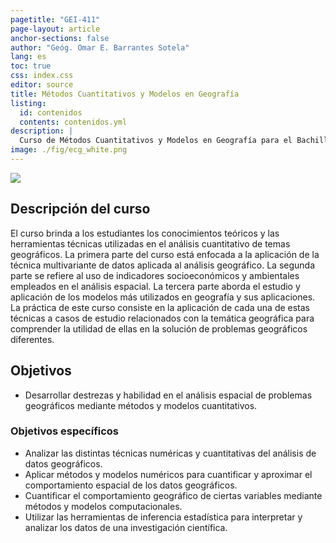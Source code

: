 ```yaml
---
pagetitle: "GEI-411"
page-layout: article
anchor-sections: false
author: "Geóg. Omar E. Barrantes Sotela"
lang: es
toc: true
css: index.css
editor: source
title: Métodos Cuantitativos y Modelos en Geografía
listing:
  id: contenidos
  contents: contenidos.yml
description: |
  Curso de Métodos Cuantitativos y Modelos en Geografía para el Bachillerato de Ciencias Geográficas con énfasis en Ordenamiento Territorial, UNA. Heredia, Costa Rica.
image: ./fig/ecg_white.png
---
```


![](fig/headings01.png){fig-align="center"}

::: content-block
## Descripción del curso

El curso brinda a los estudiantes los conocimientos teóricos y las herramientas técnicas utilizadas en el análisis cuantitativo de temas geográficos. La primera parte del curso está enfocada a la aplicación de la técnica multivariante de datos aplicada al análisis geográfico. La segunda parte se refiere al uso de indicadores socioeconómicos y ambientales empleados en el análisis espacial. La tercera parte aborda el estudio y aplicación de los modelos más utilizados en geografía y sus aplicaciones. La práctica de este curso consiste en la aplicación de cada una de estas técnicas a casos de estudio relacionados con la temática geográfica para comprender la utilidad de ellas en la solución de problemas geográficos diferentes.

## Objetivos

-   Desarrollar destrezas y habilidad en el análisis espacial de problemas geográficos mediante métodos y modelos cuantitativos.

### Objetivos específicos

-   Analizar las distintas técnicas numéricas y cuantitativas del análisis de datos geográficos.
-   Aplicar métodos y modelos numéricos para cuantificar y aproximar el comportamiento espacial de los datos geográficos.
-   Cuantificar el comportamiento geográfico de ciertas variables mediante métodos y modelos computacionales.
-   Utilizar las herramientas de inferencia estadística para interpretar y analizar los datos de una investigación científica.
:::
